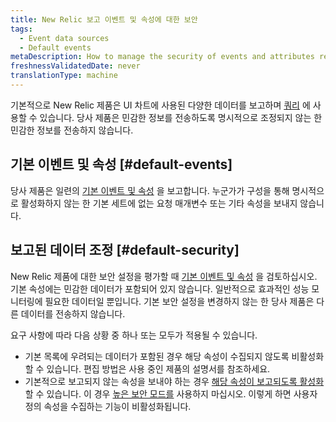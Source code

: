 ```yaml
---
title: New Relic 보고 이벤트 및 속성에 대한 보안
tags:
  - Event data sources
  - Default events
metaDescription: How to manage the security of events and attributes reported to New Relic.
freshnessValidatedDate: never
translationType: machine
---
```


기본적으로 New Relic 제품은 UI 차트에 사용된 다양한 데이터를 보고하며 [쿼리](/docs/using-new-relic/data/understand-data/query-new-relic-data) 에 사용할 수 있습니다. 당사 제품은 민감한 정보를 전송하도록 명시적으로 조정되지 않는 한 민감한 정보를 전송하지 않습니다.

## 기본 이벤트 및 속성 [#default-events]

당사 제품은 일련의 [기본 이벤트 및 속성](/docs/insights/insights-data-sources/default-data/insights-default-data-other-new-relic-products) 을 보고합니다. 누군가가 구성을 통해 명시적으로 활성화하지 않는 한 기본 세트에 없는 요청 매개변수 또는 기타 속성을 보내지 않습니다.

## 보고된 데이터 조정 [#default-security]

New Relic 제품에 대한 보안 설정을 평가할 때 [기본 이벤트 및 속성](/docs/insights/insights-data-sources/default-data/insights-default-data-other-new-relic-products) 을 검토하십시오. 기본 속성에는 민감한 데이터가 포함되어 있지 않습니다. 일반적으로 효과적인 성능 모니터링에 필요한 데이터일 뿐입니다. 기본 보안 설정을 변경하지 않는 한 당사 제품은 다른 데이터를 전송하지 않습니다.

요구 사항에 따라 다음 상황 중 하나 또는 모두가 적용될 수 있습니다.

* 기본 목록에 우려되는 데이터가 포함된 경우 해당 속성이 수집되지 않도록 비활성화할 수 있습니다. 편집 방법은 사용 중인 제품의 설명서를 참조하세요.
* 기본적으로 보고되지 않는 속성을 보내야 하는 경우 [해당 속성이 보고되도록 활성화](/docs/insights/insights-data-sources/custom-data/send-custom-data-insights) 할 수 있습니다. 이 경우 [높은 보안 모드를](/docs/accounts-partnerships/accounts/security/high-security) 사용하지 마십시오. 이렇게 하면 사용자 정의 속성을 수집하는 기능이 비활성화됩니다.